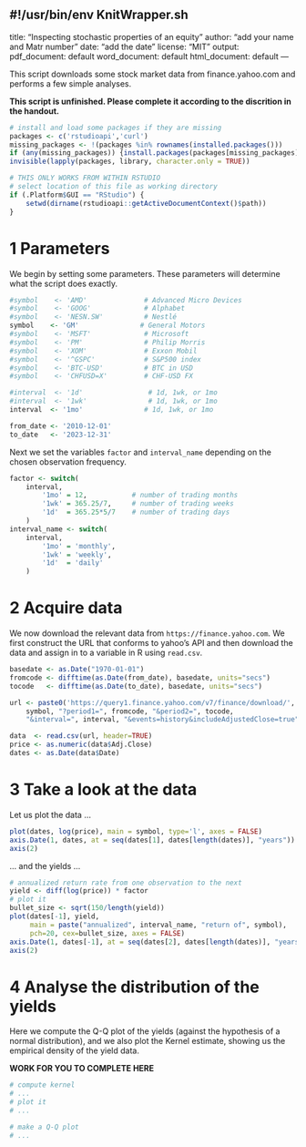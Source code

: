 #!/usr/bin/env KnitWrapper.sh
---
title: "Inspecting stochastic properties of an equity"
author: "add your name and Matr number"
date: "add the date"
license: "MIT"
output:
    pdf_document: default
    word_document: default
    html_document: default
---

This script downloads some stock market data from finance.yahoo.com and performs a few simple analyses.

**
This script is unfinished.
Please complete it according to the discrition in the handout.
**

```r
# install and load some packages if they are missing
packages <- c('rstudioapi','curl') 
missing_packages <- !(packages %in% rownames(installed.packages()))
if (any(missing_packages)) {install.packages(packages[missing_packages])}
invisible(lapply(packages, library, character.only = TRUE))

# THIS ONLY WORKS FROM WITHIN RSTUDIO
# select location of this file as working directory
if (.Platform$GUI == "RStudio") {
    setwd(dirname(rstudioapi::getActiveDocumentContext()$path))
}
```

# 1 Parameters

We begin by setting some parameters. These parameters will determine what the script does exactly.

```r
#symbol    <- 'AMD'              # Advanced Micro Devices
#symbol    <- 'GOOG'             # Alphabet
#symbol    <- 'NESN.SW'          # Nestlé
symbol    <- 'GM'               # General Motors
#symbol    <- 'MSFT'             # Microsoft
#symbol    <- 'PM'               # Philip Morris
#symbol    <- 'XOM'              # Exxon Mobil
#symbol    <- '^GSPC'            # S&P500 index
#symbol    <- 'BTC-USD'          # BTC in USD
#symbol    <- 'CHFUSD=X'         # CHF-USD FX

#interval  <- '1d'                # 1d, 1wk, or 1mo
#interval  <- '1wk'               # 1d, 1wk, or 1mo
interval  <- '1mo'               # 1d, 1wk, or 1mo

from_date <- '2010-12-01'
to_date   <- '2023-12-31'
```

Next we set the variables `factor` and `interval_name` depending on the chosen observation frequency.

```r
factor <- switch(
    interval,
        '1mo' = 12,           # number of trading months
        '1wk' = 365.25/7,     # number of trading weeks
        '1d'  = 365.25*5/7    # number of trading days
    )
interval_name <- switch(
    interval,
        '1mo' = 'monthly',
        '1wk' = 'weekly',
        '1d'  = 'daily'
    )
```

# 2 Acquire data

We now download the relevant data from `https://finance.yahoo.com`. We first construct the URL that conforms to yahoo's API and then download the data and assign in to a variable in R using `read.csv`.

```r
basedate <- as.Date("1970-01-01")
fromcode <- difftime(as.Date(from_date), basedate, units="secs")
tocode   <- difftime(as.Date(to_date), basedate, units="secs")

url <- paste0('https://query1.finance.yahoo.com/v7/finance/download/',
    symbol, "?period1=", fromcode, "&period2=", tocode, 
    "&interval=", interval, "&events=history&includeAdjustedClose=true")

data  <- read.csv(url, header=TRUE)
price <- as.numeric(data$Adj.Close)
dates <- as.Date(data$Date)
```

# 3 Take a look at the data

Let us plot the data ...

```r
plot(dates, log(price), main = symbol, type='l', axes = FALSE)
axis.Date(1, dates, at = seq(dates[1], dates[length(dates)], "years"))
axis(2)
```

... and the yields ...

```r
# annualized return rate from one observation to the next
yield <- diff(log(price)) * factor
# plot it
bullet_size <- sqrt(150/length(yield))
plot(dates[-1], yield, 
     main = paste("annualized", interval_name, "return of", symbol),
     pch=20, cex=bullet_size, axes = FALSE)
axis.Date(1, dates[-1], at = seq(dates[2], dates[length(dates)], "years"))
axis(2)
```

# 4 Analyse the distribution of the yields

Here we compute the Q-Q plot of the yields (against the hypothesis of a normal distribution), and we also plot the Kernel estimate, showing us the empirical density of the yield data.

**WORK FOR YOU TO COMPLETE HERE**

```r
# compute kernel
# ...
# plot it
# ...
```

```r
# make a Q-Q plot
# ...
```
